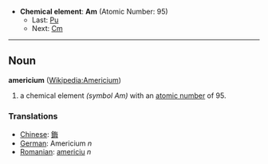 *'''Chemical element''': '''Am''' (Atomic Number: 95)
**Last: [[Plutonium|Pu]]
**Next: [[Curium|Cm]]
----
== Noun ==
'''americium''' ([[en:Americium|Wikipedia:Americium]])

# a chemical element ''(symbol Am)'' with an [[atomic number]] of 95.

===Translations===
*[[Chinese]]: [[鋂]]
*[[German]]: Americium ''n''
*[[Romanian]]: [[americiu]] ''n''